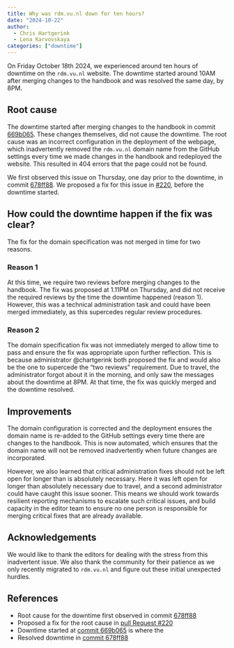 ```yaml
---
title: Why was rdm.vu.nl down for ten hours?
date: "2024-10-22"
author:
  - Chris Hartgerink
  - Lena Karvovskaya
categories: ["downtime"]
---
```


On Friday October 18th 2024, we experienced around ten hours of downtime on the `rdm.vu.nl` website. The downtime started around 10AM after merging changes to the handbook and was resolved the same day, by 8PM.

## Root cause

The downtime started after merging changes to the handbook in commit [669b065](https://github.com/ubvu/open-handbook/commit/669b06528731f95566d605d65b9c3a507f58bced). These changes themselves, did not cause the downtime. The root cause was an incorrect configuration in the deployment of the webpage, which inadvertently removed the `rdm.vu.nl` domain name from the GitHub settings every time we made changes in the handbook and redeployed the website. This resulted in 404 errors that the page could not be found.

We first observed this issue on Thursday, one day prior to the downtime, in commit [678ff88](https://github.com/ubvu/open-handbook/commit/678ff8843dc018f76661b24ee25c64bff5c459df). We proposed a fix for this issue in [#220](https://github.com/ubvu/open-handbook/pull/220), before the downtime started.

## How could the downtime happen if the fix was clear?

The fix for the domain specification was not merged in time for two reasons.

### Reason 1

At this time, we require two reviews before merging changes to the handbook. The fix was proposed at 1.11PM on Thursday, and did not receive the required reviews by the time the downtime happened (reason 1). However, this was a technical administration task and could have been merged immediately, as this supercedes regular review procedures.

### Reason 2

The domain specification fix was not immediately merged to allow time to pass and ensure the fix was appropriate upon further reflection. This is because administrator @chartgerink both proposed the fix and would also be the one to supercede the "two reviews" requirement. Due to travel, the administrator forgot about it in the morning, and only saw the messages about the downtime at 8PM. At that time, the fix was quickly merged and the downtime resolved.

## Improvements

The domain configuration is corrected and the deployment ensures the domain name is re-added to the GitHub settings every time there are changes to the handbook. This is now automated, which ensures that the domain name will not be removed inadvertently when future changes are incorporated.

However, we also learned that critical administration fixes should not be left open for longer than is absolutely necessary. Here it was left open for longer than absolutely necessary due to travel, and a second administrator could have caught this issue sooner. This means we should work towards resilient reporting mechanisms to escalate such critical issues, and build capacity in the editor team to ensure no one person is responsible for merging critical fixes that are already available.

## Acknowledgements

We would like to thank the editors for dealing with the stress from this inadvertent issue. We also thank the community for their patience as we only recently migrated to `rdm.vu.nl` and figure out these initial unexpected hurdles.

## References

- Root cause for the downtime first observed in commit [678ff88](https://github.com/ubvu/open-handbook/commit/678ff8843dc018f76661b24ee25c64bff5c459df)
- Proposed a fix for the root cause in [pull Request #220](https://github.com/ubvu/open-handbook/pull/220)
- Downtime started at [commit 669b065](https://github.com/ubvu/open-handbook/commit/669b06528731f95566d605d65b9c3a507f58bced) is where the 
- Resolved downtime in [commit 678ff88](https://github.com/ubvu/open-handbook/commit/678ff8843dc018f76661b24ee25c64bff5c459df)